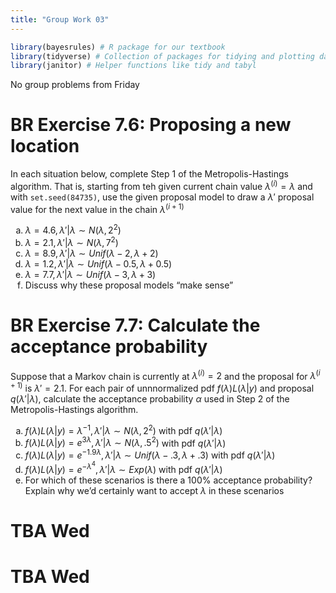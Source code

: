 ```yaml
---
title: "Group Work 03"
---
```


```r
library(bayesrules) # R package for our textbook
library(tidyverse) # Collection of packages for tidying and plotting data
library(janitor) # Helper functions like tidy and tabyl
```

::: callout-note
No group problems from Friday
:::

# BR Exercise 7.6: Proposing a new location

In each situation below, complete Step 1 of the Metropolis-Hastings algorithm. That is, starting from teh given current chain value $\lambda^{(i)} = \lambda$ and with `set.seed(84735)`, use the given proposal model to draw a $\lambda'$ proposal value for the next value in the chain $\lambda^{(i+1)}$

(a) $\lambda = 4.6, \lambda' | \lambda \sim N(\lambda, 2^2)$
(a) $\lambda = 2.1, \lambda' | \lambda \sim N(\lambda, 7^2)$
(a) $\lambda = 8.9, \lambda' | \lambda \sim Unif(\lambda - 2, \lambda +2)$
(a) $\lambda = 1.2, \lambda' | \lambda \sim Unif(\lambda - 0.5, \lambda + 0.5)$
(a) $\lambda = 7.7, \lambda' | \lambda \sim Unif(\lambda - 3, \lambda +3)$
(a) Discuss why these proposal models "make sense"

# BR Exercise 7.7: Calculate the acceptance probability

Suppose that a Markov chain is currently at $\lambda^{(i)}=2$ and the proposal for $\lambda^{(i+1)}$ is $\lambda' = 2.1$. For each pair of unnnormalized pdf $f(\lambda) L(\lambda | y)$ and proposal $q(\lambda' | \lambda)$, calculate the acceptance probability $\alpha$ used in Step 2 of the Metropolis-Hastings algorithm. 

(a) $f(\lambda) L(\lambda | y) = \lambda^{-1}, \lambda' | \lambda \sim N(\lambda, 2^2)$ with pdf $q(\lambda'|\lambda)$
(a) $f(\lambda) L(\lambda | y) = e^{3\lambda}, \lambda' | \lambda \sim N(\lambda, .5^2)$ with pdf $q(\lambda'|\lambda)$
(a) $f(\lambda) L(\lambda | y) = e^{-1.9\lambda}, \lambda' | \lambda \sim Unif(\lambda - .3, \lambda + .3)$ with pdf $q(\lambda'|\lambda)$
(a) $f(\lambda) L(\lambda | y) =e^{-\lambda^4}, \lambda' | \lambda \sim Exp(\lambda)$ with pdf $q(\lambda'|\lambda)$
(e) For which of these scenarios is there a 100% acceptance probability? Explain why we’d certainly want to accept $\lambda$ in these scenarios


# TBA Wed

# TBA Wed
